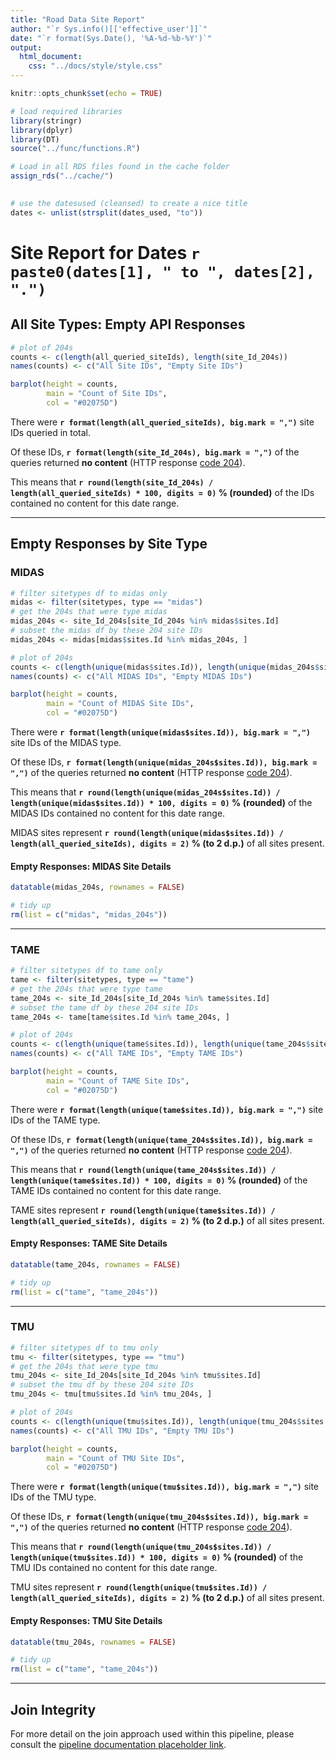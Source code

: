 ```yaml
---
title: "Road Data Site Report"
author: "`r Sys.info()[['effective_user']]`"
date: "`r format(Sys.Date(), '%A-%d-%b-%Y')`"
output:
  html_document:
    css: "../docs/style/style.css"
---
```


```r
knitr::opts_chunk$set(echo = TRUE)
```

```r
# load required libraries
library(stringr)
library(dplyr)
library(DT)
source("../func/functions.R")
```

```r

# Load in all RDS files found in the cache folder
assign_rds("../cache/")
  
```


```r
# use the datesused (cleansed) to create a nice title
dates <- unlist(strsplit(dates_used, "to"))
```

# Site Report for Dates `r paste0(dates[1], " to ", dates[2], ".")`



## All Site Types: Empty API Responses

```r
# plot of 204s
counts <- c(length(all_queried_siteIds), length(site_Id_204s))
names(counts) <- c("All Site IDs", "Empty Site IDs")

barplot(height = counts,
        main = "Count of Site IDs",
        col = "#02075D")

```


There were <strong class="navy">`r format(length(all_queried_siteIds), big.mark = ",")`</strong> site IDs queried in total.

Of these IDs, <strong class="navy">`r format(length(site_Id_204s), big.mark = ",")`</strong> of the queries returned <strong class="navy">no content</strong> (HTTP response [code 204](https://httpstatuses.com/204)).

This means that <strong class="navy">`r round(length(site_Id_204s) / length(all_queried_siteIds) * 100, digits = 0)` % (rounded)</strong> of the IDs contained no content for this date range.

***



## Empty Responses by Site Type {.tabset .tabset-fade}



### MIDAS 

```r
# filter sitetypes df to midas only
midas <- filter(sitetypes, type == "midas")
# get the 204s that were type midas
midas_204s <- site_Id_204s[site_Id_204s %in% midas$sites.Id]
# subset the midas df by these 204 site IDs
midas_204s <- midas[midas$sites.Id %in% midas_204s, ]

```

```r
# plot of 204s
counts <- c(length(unique(midas$sites.Id)), length(unique(midas_204s$sites.Id)))
names(counts) <- c("All MIDAS IDs", "Empty MIDAS IDs")

barplot(height = counts,
        main = "Count of MIDAS Site IDs",
        col = "#02075D")

```



There were <strong class="navy">`r format(length(unique(midas$sites.Id)), big.mark = ",")`</strong> site IDs of the MIDAS type.

Of these IDs, <strong class="navy">`r format(length(unique(midas_204s$sites.Id)), big.mark = ",")`</strong> of the queries returned <strong class="navy">no content</strong> (HTTP response [code 204](https://httpstatuses.com/204)).

This means that <strong class="navy">`r round(length(unique(midas_204s$sites.Id)) / length(unique(midas$sites.Id)) * 100, digits = 0)` % (rounded)</strong> of the MIDAS IDs contained no content for this date range.

MIDAS sites represent <strong class="navy">`r round(length(unique(midas$sites.Id)) / length(all_queried_siteIds), digits = 2)` % (to 2 d.p.)</strong> of all sites present.

#### Empty Responses: MIDAS Site Details

```r
datatable(midas_204s, rownames = FALSE)

```


```r
# tidy up
rm(list = c("midas", "midas_204s"))

```

***

### TAME 

```r
# filter sitetypes df to tame only
tame <- filter(sitetypes, type == "tame")
# get the 204s that were type tame
tame_204s <- site_Id_204s[site_Id_204s %in% tame$sites.Id]
# subset the tame df by these 204 site IDs
tame_204s <- tame[tame$sites.Id %in% tame_204s, ]

```

```r
# plot of 204s
counts <- c(length(unique(tame$sites.Id)), length(unique(tame_204s$sites.Id)))
names(counts) <- c("All TAME IDs", "Empty TAME IDs")

barplot(height = counts,
        main = "Count of TAME Site IDs",
        col = "#02075D")

```



There were <strong class="navy">`r format(length(unique(tame$sites.Id)), big.mark = ",")`</strong> site IDs of the TAME type.

Of these IDs, <strong class="navy">`r format(length(unique(tame_204s$sites.Id)), big.mark = ",")`</strong> of the queries returned <strong class="navy">no content</strong> (HTTP response [code 204](https://httpstatuses.com/204)).

This means that <strong class="navy">`r round(length(unique(tame_204s$sites.Id)) / length(unique(tame$sites.Id)) * 100, digits = 0)` % (rounded)</strong> of the TAME IDs contained no content for this date range.

TAME sites represent <strong class="navy">`r round(length(unique(tame$sites.Id)) / length(all_queried_siteIds), digits = 2)` % (to 2 d.p.)</strong> of all sites present.

#### Empty Responses: TAME Site Details

```r
datatable(tame_204s, rownames = FALSE)

```


```r
# tidy up
rm(list = c("tame", "tame_204s"))

```

***

### TMU 

```r
# filter sitetypes df to tmu only
tmu <- filter(sitetypes, type == "tmu")
# get the 204s that were type tmu
tmu_204s <- site_Id_204s[site_Id_204s %in% tmu$sites.Id]
# subset the tmu df by these 204 site IDs
tmu_204s <- tmu[tmu$sites.Id %in% tmu_204s, ]

```

```r
# plot of 204s
counts <- c(length(unique(tmu$sites.Id)), length(unique(tmu_204s$sites.Id)))
names(counts) <- c("All TMU IDs", "Empty TMU IDs")

barplot(height = counts,
        main = "Count of TMU Site IDs",
        col = "#02075D")

```



There were <strong class="navy">`r format(length(unique(tmu$sites.Id)), big.mark = ",")`</strong> site IDs of the TMU type.

Of these IDs, <strong class="navy">`r format(length(unique(tmu_204s$sites.Id)), big.mark = ",")`</strong> of the queries returned <strong class="navy">no content</strong> (HTTP response [code 204](https://httpstatuses.com/204)).

This means that <strong class="navy">`r round(length(unique(tmu_204s$sites.Id)) / length(unique(tmu$sites.Id)) * 100, digits = 0)` % (rounded)</strong> of the TMU IDs contained no content for this date range.

TMU sites represent <strong class="navy">`r round(length(unique(tmu$sites.Id)) / length(all_queried_siteIds), digits = 2)` % (to 2 d.p.)</strong> of all sites present.

#### Empty Responses: TMU Site Details

```r
datatable(tmu_204s, rownames = FALSE)

```


```r
# tidy up
rm(list = c("tame", "tame_204s"))

```

***

## Join Integrity

For more detail on the join approach used within this pipeline, please consult the [pipeline documentation placeholder link](somelink#dataprocessing).





